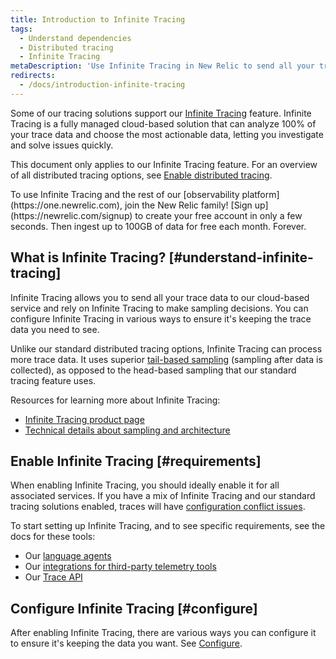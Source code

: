 ```yaml
---
title: Introduction to Infinite Tracing
tags:
  - Understand dependencies
  - Distributed tracing
  - Infinite Tracing
metaDescription: 'Use Infinite Tracing in New Relic to send all your trace data to our cloud-based service, and rely on Infinite Tracing to make sampling decisions.'
redirects:
  - /docs/introduction-infinite-tracing
---
```


Some of our tracing solutions support our [Infinite Tracing](https://newrelic.com/products/edge-infinite-tracing) feature. Infinite Tracing is a fully managed cloud-based solution that can analyze 100% of your trace data and choose the most actionable data, letting you investigate and solve issues quickly.

This document only applies to our Infinite Tracing feature. For an overview of all distributed tracing options, see [Enable distributed tracing](/docs/understand-dependencies/distributed-tracing/enable-configure/overview-enable-distributed-tracing).

<Callout variant="tip">
  To use Infinite Tracing and the rest of our [observability platform](https://one.newrelic.com), join the New Relic family! [Sign up](https://newrelic.com/signup) to create your free account in only a few seconds. Then ingest up to 100GB of data for free each month. Forever.
</Callout>

## What is Infinite Tracing? [#understand-infinite-tracing]

Infinite Tracing allows you to send all your trace data to our cloud-based service and rely on Infinite Tracing to make sampling decisions. You can configure Infinite Tracing in various ways to ensure it's keeping the trace data you need to see.

Unlike our standard distributed tracing options, Infinite Tracing can process more trace data. It uses superior [tail-based sampling](/docs/understand-dependencies/distributed-tracing/get-started/how-new-relic-distributed-tracing-works#sampling) (sampling after data is collected), as opposed to the head-based sampling that our standard tracing feature uses.

Resources for learning more about Infinite Tracing:

* [Infinite Tracing product page](https://newrelic.com/products/edge-infinite-tracing)
* [Technical details about sampling and architecture](/docs/understand-dependencies/distributed-tracing/get-started/how-new-relic-distributed-tracing-works#sampling)

## Enable Infinite Tracing [#requirements]

When enabling Infinite Tracing, you should ideally enable it for all associated services. If you have a mix of Infinite Tracing and our standard tracing solutions enabled, traces will have [configuration conflict issues](/docs/understand-dependencies/distributed-tracing/troubleshooting/infinite-tracing-trace-configuration-conflicts).

To start setting up Infinite Tracing, and to see specific requirements, see the docs for these tools:

* Our [language agents](/docs/understand-dependencies/distributed-tracing/enable-configure/language-agents-enable-distributed-tracing)
* Our [integrations for third-party telemetry tools](/docs/integrations/open-source-telemetry-integrations)
* Our [Trace API](/docs/understand-dependencies/distributed-tracing/trace-api)

## Configure Infinite Tracing [#configure]

After enabling Infinite Tracing, there are various ways you can configure it to ensure it's keeping the data you want. See [Configure](/docs/configure-trace-observer#configure).
